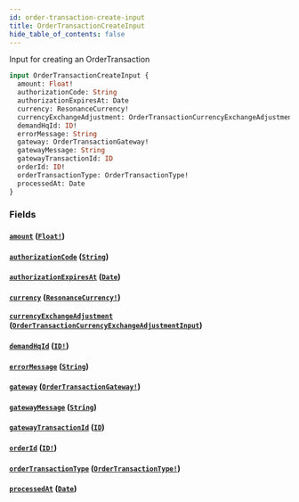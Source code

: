 ```yaml
---
id: order-transaction-create-input
title: OrderTransactionCreateInput
hide_table_of_contents: false
---
```



Input for creating an OrderTransaction

```graphql
input OrderTransactionCreateInput {
  amount: Float!
  authorizationCode: String
  authorizationExpiresAt: Date
  currency: ResonanceCurrency!
  currencyExchangeAdjustment: OrderTransactionCurrencyExchangeAdjustmentInput
  demandHqId: ID!
  errorMessage: String
  gateway: OrderTransactionGateway!
  gatewayMessage: String
  gatewayTransactionId: ID
  orderId: ID!
  orderTransactionType: OrderTransactionType!
  processedAt: Date
}
```


### Fields

#### [`amount`](#) ([`Float!`](/demand/api/graphql-admin/reference/scalars/float))




#### [`authorizationCode`](#) ([`String`](/demand/api/graphql-admin/reference/scalars/string))




#### [`authorizationExpiresAt`](#) ([`Date`](/demand/api/graphql-admin/reference/scalars/date))




#### [`currency`](#) ([`ResonanceCurrency!`](/demand/api/graphql-admin/reference/enums/resonance-currency))




#### [`currencyExchangeAdjustment`](#) ([`OrderTransactionCurrencyExchangeAdjustmentInput`](/demand/api/graphql-admin/reference/inputs/order-transaction-currency-exchange-adjustment-input))




#### [`demandHqId`](#) ([`ID!`](/demand/api/graphql-admin/reference/scalars/id))




#### [`errorMessage`](#) ([`String`](/demand/api/graphql-admin/reference/scalars/string))




#### [`gateway`](#) ([`OrderTransactionGateway!`](/demand/api/graphql-admin/reference/enums/order-transaction-gateway))




#### [`gatewayMessage`](#) ([`String`](/demand/api/graphql-admin/reference/scalars/string))




#### [`gatewayTransactionId`](#) ([`ID`](/demand/api/graphql-admin/reference/scalars/id))




#### [`orderId`](#) ([`ID!`](/demand/api/graphql-admin/reference/scalars/id))




#### [`orderTransactionType`](#) ([`OrderTransactionType!`](/demand/api/graphql-admin/reference/enums/order-transaction-type))




#### [`processedAt`](#) ([`Date`](/demand/api/graphql-admin/reference/scalars/date))






